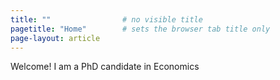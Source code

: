 ```yaml
---
title: ""                # no visible title
pagetitle: "Home"        # sets the browser tab title only
page-layout: article
---
```


Welcome! I am a PhD candidate in Economics
